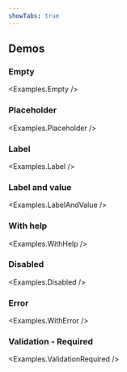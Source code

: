 ```yaml
---
showTabs: true
---
```



## Demos

### Empty

<Examples.Empty />

### Placeholder

<Examples.Placeholder />

### Label

<Examples.Label />

### Label and value

<Examples.LabelAndValue />

### With help

<Examples.WithHelp />

### Disabled

<Examples.Disabled />

### Error

<Examples.WithError />

### Validation - Required

<Examples.ValidationRequired />
